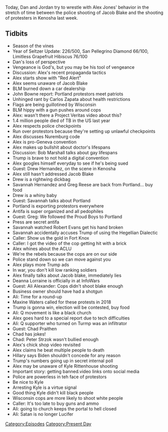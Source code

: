 {{Episode
    | title             = August 24-26, 2020
    | caption           = [https://knowledgefight.libsyn.com/475-august-24-26-2020 Listen to this episode on Libsyn]
    | episodeNumber     = 475
    | length            = 03:02:44
    | airDate           = August 31, 2020
    | coverageStartDate = August 24, 2020
    | coverageEndDate   = August 26, 2020
    | episodeType       = [[:Category:Present Day|Present Day]]
    | appearance        = [[Jacob Blake]], [[John Bowne]], [[Carlos Zapata]], [[Bob Marshall]], [[Drew Hernandez]], [[Savannah Hernandez]], [[Greg Reese]], [[Robert Evans]], [[Deanna Lorraine]], [[Ali Alexander]], [[Chad Praithen]], [[Peter Strzok]], [[Kyle Rittenhouse]]
    | beverage          = San Pellegrino Diamond; Limitless Grapefruit Hibiscus
    | previousEpisode   = [[474: June 6, 2016]]
    | nextEpisode       = [[476: Moon Colonies Part 2]]
}}

{{Stub}}

Today, Dan and Jordan try to wrestle with Alex Jones' behavior in the stretch of time between the police shooting of Jacob Blake and the shooting of protesters in Kenosha last week.

==Tidbits==

*Season of the vines
*Year of Seltzer Update: 226/500, San Pellegrino Diamond 66/100, Limitless Grapefruit Hibiscus 76/100
*Dan's loss of perspective
*Vengeance is God's, but you may be his tool of vengeance
*Discussion: Alex's recent propaganda tactics
*Alex starts show with "Red Alert"
*Alex seems unaware of Jacob Blake
*BLM burned down a car dealership
*John Bowne report: Portland protestors meet patriots
*Unhinged rant by Carlos Zapata about health restrictions
*Flags are being guillotined by Wisconsin
*BLM hippy with a gun pushes around cops
*Alex: wasn't there a Project Veritas video about this?
*1.4 million people died of TB in the US last year
*Alex respects police checkpoints
*Run over protestors because they're setting up unlawful checkpoints
*Alex discusses Nuremburg code
*Alex is pro-Geneva convention
*Alex makes up bullshit about doctor's lifespans
*Discussion: Bob Marshall talks about gay lifespans
*Trump is brave to not hold a digital convention
*Alex googles himself everyday to see if he's being sued
*Guest: Drew Hernandez, on the scene in Kenosha
*Alex still hasn't addressed Jacob Blake
*Drew is a rightwing dickbag
*Savannah Hernandez and Greg Reese are back from Portland... buy food
*Drew is a whiny baby
*Guest: Savannah talks about Portland
*Portland is exporting protestors everywhere
*Antifa is super organized and all pedophiles
*Guest: Greg: We followed the Proud Boys to Portland
*Press are secret antifa
*Savannah watched Robert Evans get his hand broken
*Savannah accidentally accuses Trump of using the Hegellian Dialectic
*Caller: Show us the gold in Fort Knox
*Caller: I got the video of the cop getting hit with a brick
*Alex whines about the ACLU
*We're the rebels because the cops are on our side
*Police stand down so we can move against you
*Alex plays more Trump ads
*In war, you don't kill low ranking soldiers
*Alex finally talks about Jacob blake, immediately lies
*Deanna Lorraine is officially in at InfoWars
*Guest: Ali Alexander: Cops didn't shoot blake enough
*Business owner should have had a shotgun
*Ali: Time for a round-up
*Maxine Waters called for these protests in 2018
*Trump is gonna win, election will be contested, buy food
*Ali: Q movement is like a black church
*Alex goes hard to a special report due to tech difficulties
*Ali: Q supporter who turned on Turmp was an infiltrator
*Guest: Chad Praithen
*Chad has jokes!
*Chad: Peter Strzok wasn't bullied enough
*Alex's chick shop video revisited
*Alex claims he beat multiple people to death
*Hillary says Biden shouldn't concede for any reason
*Trump's numbers going up in secret internal poll
*Alex may be unaware of Kyle Rittenhouse shooting
*Important story: getting banned.video links onto social media
*Police are powerless in teh face of protestors
*Be nice to Kyle
*Arresting Kyle is a virtue signal
*Good thing Kyle didn't kill black people
*Wisconsin cops are more likely to shoot white people
*Caller: It's too late to buy guns and ammo
*Ali: going to church keeps the portal to hell closed
*Ali: Satan is no longer Lucifer

[[Category:Episodes]]
[[Category:Present Day]]
